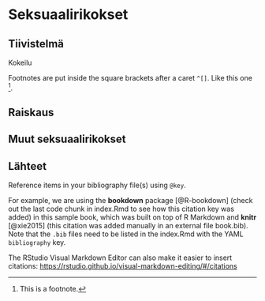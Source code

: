 # Seksuaalirikokset

## Tiivistelmä {-}

Kokeilu

Footnotes are put inside the square brackets after a caret `^[]`. Like this one ^[This is a footnote.]. 

## Raiskaus


## Muut seksuaalirikokset


## Lähteet {-}


Reference items in your bibliography file(s) using `@key`.

For example, we are using the **bookdown** package [@R-bookdown] (check out the last code chunk in index.Rmd to see how this citation key was added) in this sample book, which was built on top of R Markdown and **knitr** [@xie2015] (this citation was added manually in an external file book.bib). 
Note that the `.bib` files need to be listed in the index.Rmd with the YAML `bibliography` key.


The RStudio Visual Markdown Editor can also make it easier to insert citations: <https://rstudio.github.io/visual-markdown-editing/#/citations>
